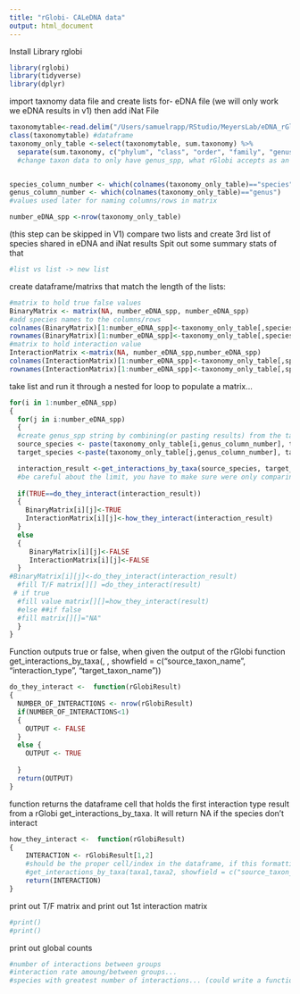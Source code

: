 ```yaml
---
title: "rGlobi- CALeDNA data"
output: html_document
---
```

Install Library rglobi
```r
library(rglobi)
library(tidyverse)
library(dplyr)
```

import taxnomy data file and create lists for- eDNA file (we will only work we eDNA results in v1) then add iNat File
```r
taxonomytable<-read.delim("/Users/samuelrapp/RStudio/MeyersLab/eDNA_rGlobi/LA_river_taxnomy_table.txt")
class(taxonomytable) #dataframe
taxonomy_only_table <-select(taxonomytable, sum.taxonomy) %>% 
  separate(sum.taxonomy, c("phylum", "class", "order", "family", "genus", "species"), sep = ";",remove=FALSE)
  #change taxon data to only have genus_spp, what rGlobi accepts as an argument


species_column_number <- which(colnames(taxonomy_only_table)=="species")
genus_column_number <- which(colnames(taxonomy_only_table)=="genus")
#values used later for naming columns/rows in matrix

number_eDNA_spp <-nrow(taxonomy_only_table)
```

(this step can be skipped in V1)
compare two lists and create 3rd list of species shared in eDNA and iNat results 
Spit out some summary stats of that 
```r
#list vs list -> new list
```


create dataframe/matrixs that match the length of the lists:
```r
#matrix to hold true false values
BinaryMatrix <- matrix(NA, number_eDNA_spp, number_eDNA_spp)
#add species names to the columns/rows 
colnames(BinaryMatrix)[1:number_eDNA_spp]<-taxonomy_only_table[,species_column_number]
rownames(BinaryMatrix)[1:number_eDNA_spp]<-taxonomy_only_table[,species_column_number]
#matrix to hold interaction value 
InteractionMatrix <-matrix(NA, number_eDNA_spp,number_eDNA_spp)
colnames(InteractionMatrix)[1:number_eDNA_spp]<-taxonomy_only_table[,species_column_number]
rownames(InteractionMatrix)[1:number_eDNA_spp]<-taxonomy_only_table[,species_column_number]
```

take list and run it through a nested for loop to populate a matrix...
```r
for(i in 1:number_eDNA_spp)
{
  for(j in i:number_eDNA_spp)
  {
  #create genus_spp string by combining(or pasting results) from the taxonomy columns
  source_species <- paste(taxonomy_only_table[i,genus_column_number], taxonomy_only_table[i,species_column_number], sep=" ")
  target_species <-paste(taxonomy_only_table[j,genus_column_number], taxonomy_only_table[j,species_column_number],sep=" ")

  interaction_result <-get_interactions_by_taxa(source_species, target_species, showfield = c("source_taxon_name", "interaction_type", "target_taxon_name"), otherkeys = list("limit"=1)) 
  #be careful about the limit, you have to make sure were only comparing  species to another at a time. If we are comparing lists and we write limit we   may loss results
  
  if(TRUE==do_they_interact(interaction_result))
  {
    BinaryMatrix[i][j]<-TRUE
    InteractionMatrix[i][j]<-how_they_interact(interaction_result)
  }
  else
  {
     BinaryMatrix[i][j]<-FALSE
     InteractionMatrix[i][j]<-FALSE
  }
#BinaryMatrix[i][j]<-do_they_interact(interaction_result)
  #fill T/F matrix[][] =do_they_interact(result)
 # if true
  #fill value matrix[][]=how_they_interact(result)
  #else ##if false
  #fill matrix[][]="NA"
  }
}


```


Function outputs true or false, when given the output of the rGlobi function get_interactions_by_taxa(, , showfield = c("source_taxon_name", "interaction_type", "target_taxon_name"))
```r
do_they_interact <-  function(rGlobiResult)
{
  NUMBER_OF_INTERACTIONS <- nrow(rGlobiResult)
  if(NUMBER_OF_INTERACTIONS<1)
  {
    OUTPUT <- FALSE
  }
  else {
    OUTPUT <- TRUE
    
  }
  return(OUTPUT)
}
```

function returns the dataframe cell that holds the first interaction type result from a rGlobi get_interactions_by_taxa. It will return NA if the species don't interact
```r
how_they_interact <-  function(rGlobiResult)
{
    INTERACTION <- rGlobiResult[1,2] 
    #should be the proper cell/index in the dataframe, if this formatting is used
    #get_interactions_by_taxa(taxa1,taxa2, showfield = c("source_taxon_name", "interaction_type", "target_taxon_name"), otherkeys = list("limit"=1)) 
    return(INTERACTION)
}
```


print out T/F matrix and print out 1st interaction matrix
```r
#print()
#print()
```

print out global counts
```r
#number of interactions between groups
#interaction rate amoung/between groups...
#species with greatest number of interactions... (could write a function that reads a t/f matrix easily)
```


































